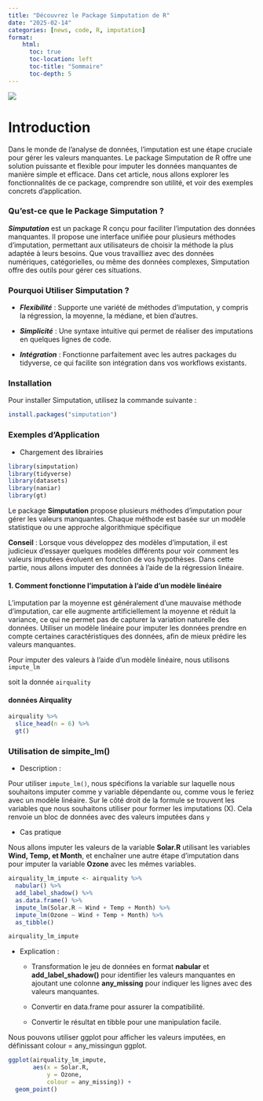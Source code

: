 ```yaml
---
title: "Découvrez le Package Simputation de R"
date: "2025-02-14"
categories: [news, code, R, imputation]
format: 
    html:
      toc: true
      toc-location: left
      toc-title: "Sommaire"
      toc-depth: 5
---
```


![](test.png)

# Introduction

Dans le monde de l'analyse de données, l'imputation est une étape cruciale pour gérer les valeurs manquantes. Le package Simputation de R offre une solution puissante et flexible pour imputer les données manquantes de manière simple et efficace. Dans cet article, nous allons explorer les fonctionnalités de ce package, comprendre son utilité, et voir des exemples concrets d'application.

### Qu'est-ce que le Package Simputation ?

***Simputation*** est un package R conçu pour faciliter l'imputation des données manquantes. Il propose une interface unifiée pour plusieurs méthodes d'imputation, permettant aux utilisateurs de choisir la méthode la plus adaptée à leurs besoins. Que vous travailliez avec des données numériques, catégorielles, ou même des données complexes, Simputation offre des outils pour gérer ces situations.

### Pourquoi Utiliser Simputation ?

-   ***Flexibilité*** : Supporte une variété de méthodes d'imputation, y compris la régression, la moyenne, la médiane, et bien d'autres.

-   ***Simplicité*** : Une syntaxe intuitive qui permet de réaliser des imputations en quelques lignes de code.

-   ***Intégration*** : Fonctionne parfaitement avec les autres packages du tidyverse, ce qui facilite son intégration dans vos workflows existants.

### Installation

Pour installer Simputation, utilisez la commande suivante :

``` r
install.packages("simputation")
```

### Exemples d'Application

-   Chargement des librairies

```r
library(simputation)
library(tidyverse)
library(datasets)
library(naniar)
library(gt)
```

Le package **Simputation** propose plusieurs méthodes d'imputation pour gérer les valeurs manquantes. Chaque méthode est basée sur un modèle statistique ou une approche algorithmique spécifique

**Conseil** : Lorsque vous développez des modèles d'imputation, il est judicieux d'essayer quelques modèles différents pour voir comment les valeurs imputées évoluent en fonction de vos hypothèses. Dans cette partie, nous allons imputer des données à l'aide de la régression linéaire.

#### 1. Comment fonctionne l'imputation à l'aide d'un modèle linéaire

L'imputation par la moyenne est généralement d'une mauvaise méthode d'imputation, car elle augmente artificiellement la moyenne et réduit la variance, ce qui ne permet pas de capturer la variation naturelle des données. Utiliser un modèle linéaire pour imputer les données prendre en compte certaines caractéristiques des données, afin de mieux prédire les valeurs manquantes.

Pour imputer des valeurs à l'aide d'un modèle linéaire, nous utilisons `impute_lm`

soit la donnée `airquality`

#### données Airquality

```r
airquality %>% 
  slice_head(n = 6) %>%
  gt()
```

### Utilisation de simpite_lm()

-   Description :

Pour utiliser `impute_lm()`, nous spécifions la variable sur laquelle nous souhaitons imputer comme y variable dépendante ou, comme vous le feriez avec un modèle linéaire. Sur le côté droit de la formule se trouvent les variables que nous souhaitons utiliser pour former les imputations (X). Cela renvoie un bloc de données avec des valeurs imputées dans `y`

-   Cas pratique

Nous allons imputer les valeurs de la variable **Solar.R** utilisant les variables **Wind, Temp, et Month**, et enchaîner une autre étape d'imputation dans pour imputer la variable **Ozone** avec les mêmes variables.

```r
airquality_lm_impute <- airquality %>% 
  nabular() %>% 
  add_label_shadow() %>% 
  as.data.frame() %>% 
  impute_lm(Solar.R ~ Wind + Temp + Month) %>% 
  impute_lm(Ozone ~ Wind + Temp + Month) %>% 
  as_tibble() 

airquality_lm_impute
```



-   Explication :

    -   Transformation le jeu de données en format **nabular** et **add_label_shadow()** pour identifier les valeurs manquantes en ajoutant une colonne **any_missing** pour indiquer les lignes avec des valeurs manquantes.

    -   Convertir en data.frame pour assurer la compatibilité.

    -   Convertir le résultat en tibble pour une manipulation facile.
    


Nous pouvons utiliser ggplot pour afficher les valeurs imputées, en définissant colour = any_missingun ggplot.


```r
ggplot(airquality_lm_impute,
       aes(x = Solar.R,
           y = Ozone,
           colour = any_missing)) +
  geom_point()
```







